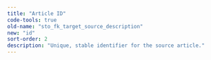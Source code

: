 ```yaml
---
title: "Article ID"
code-tools: true
old-name: "sto_fk_target_source_description"
new: "id"
sort-order: 2
description: "Unique, stable identifier for the source article."
---
```

